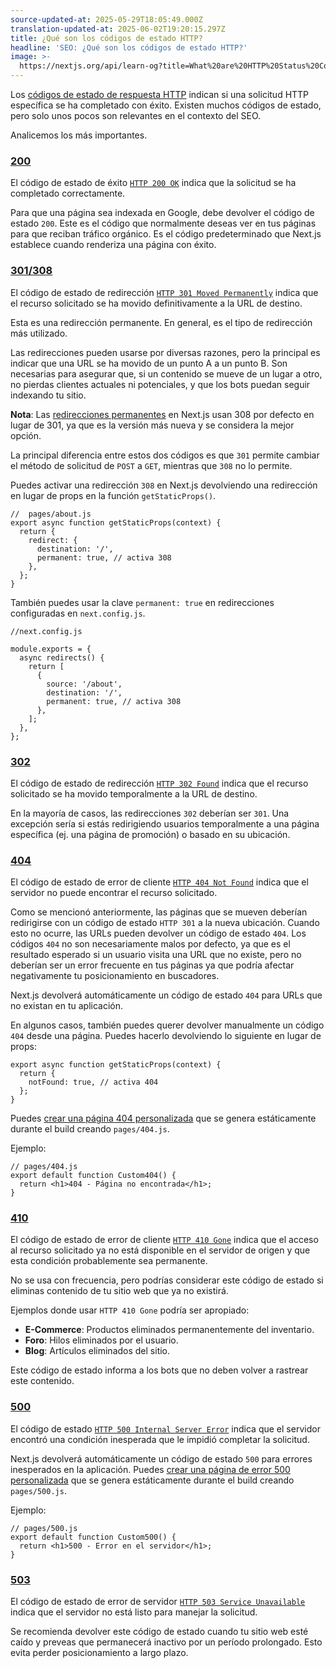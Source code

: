 ```yaml
---
source-updated-at: 2025-05-29T18:05:49.000Z
translation-updated-at: 2025-06-02T19:20:15.297Z
title: ¿Qué son los códigos de estado HTTP?
headline: 'SEO: ¿Qué son los códigos de estado HTTP?'
image: >-
  https://nextjs.org/api/learn-og?title=What%20are%20HTTP%20Status%20Codes?&amp;chapter=5
---
```


Los [códigos de estado de respuesta HTTP](https://developer.mozilla.org/docs/Web/HTTP/Status) indican si una solicitud HTTP específica se ha completado con éxito. Existen muchos códigos de estado, pero solo unos pocos son relevantes en el contexto del SEO.

Analicemos los más importantes.

### [200](#200)

El código de estado de éxito [`HTTP 200 OK`](https://developer.mozilla.org/docs/Web/HTTP/Status/200) indica que la solicitud se ha completado correctamente.

Para que una página sea indexada en Google, debe devolver el código de estado `200`. Este es el código que normalmente deseas ver en tus páginas para que reciban tráfico orgánico. Es el código predeterminado que Next.js establece cuando renderiza una página con éxito.

### [301/308](#301308)

El código de estado de redirección [`HTTP 301 Moved Permanently`](https://developer.mozilla.org/docs/Web/HTTP/Status/301) indica que el recurso solicitado se ha movido definitivamente a la URL de destino.

Esta es una redirección permanente. En general, es el tipo de redirección más utilizado.

Las redirecciones pueden usarse por diversas razones, pero la principal es indicar que una URL se ha movido de un punto A a un punto B. Son necesarias para asegurar que, si un contenido se mueve de un lugar a otro, no pierdas clientes actuales ni potenciales, y que los bots puedan seguir indexando tu sitio.

**Nota**: Las [redirecciones permanentes](/docs/api-reference/next.config.js/redirects) en Next.js usan 308 por defecto en lugar de 301, ya que es la versión más nueva y se considera la mejor opción.

La principal diferencia entre estos dos códigos es que `301` permite cambiar el método de solicitud de `POST` a `GET`, mientras que `308` no lo permite.

Puedes activar una redirección `308` en Next.js devolviendo una redirección en lugar de props en la función `getStaticProps()`.

```
//  pages/about.js
export async function getStaticProps(context) {
  return {
    redirect: {
      destination: '/',
      permanent: true, // activa 308
    },
  };
}
```

También puedes usar la clave `permanent: true` en redirecciones configuradas en `next.config.js`.

```
//next.config.js
 
module.exports = {
  async redirects() {
    return [
      {
        source: '/about',
        destination: '/',
        permanent: true, // activa 308
      },
    ];
  },
};
```

### [302](#302)

El código de estado de redirección [`HTTP 302 Found`](https://developer.mozilla.org/docs/Web/HTTP/Status/302) indica que el recurso solicitado se ha movido temporalmente a la URL de destino.

En la mayoría de casos, las redirecciones `302` deberían ser `301`. Una excepción sería si estás redirigiendo usuarios temporalmente a una página específica (ej. una página de promoción) o basado en su ubicación.

### [404](#404)

El código de estado de error de cliente [`HTTP 404 Not Found`](https://developer.mozilla.org/docs/Web/HTTP/Status/404) indica que el servidor no puede encontrar el recurso solicitado.

Como se mencionó anteriormente, las páginas que se mueven deberían redirigirse con un código de estado `HTTP 301` a la nueva ubicación. Cuando esto no ocurre, las URLs pueden devolver un código de estado `404`. Los códigos `404` no son necesariamente malos por defecto, ya que es el resultado esperado si un usuario visita una URL que no existe, pero no deberían ser un error frecuente en tus páginas ya que podría afectar negativamente tu posicionamiento en buscadores.

Next.js devolverá automáticamente un código de estado `404` para URLs que no existan en tu aplicación.

En algunos casos, también puedes querer devolver manualmente un código `404` desde una página. Puedes hacerlo devolviendo lo siguiente en lugar de props:

```
export async function getStaticProps(context) {
  return {
    notFound: true, // activa 404
  };
}
```

Puedes [crear una página 404 personalizada](/docs/advanced-features/custom-error-page#404-page) que se genera estáticamente durante el build creando `pages/404.js`.

Ejemplo:

```
// pages/404.js
export default function Custom404() {
  return <h1>404 - Página no encontrada</h1>;
}
```

### [410](#410)

El código de estado de error de cliente [`HTTP 410 Gone`](https://developer.mozilla.org/docs/Web/HTTP/Status/410) indica que el acceso al recurso solicitado ya no está disponible en el servidor de origen y que esta condición probablemente sea permanente.

No se usa con frecuencia, pero podrías considerar este código de estado si eliminas contenido de tu sitio web que ya no existirá.

Ejemplos donde usar `HTTP 410 Gone` podría ser apropiado:

*   **E-Commerce**: Productos eliminados permanentemente del inventario.
*   **Foro**: Hilos eliminados por el usuario.
*   **Blog**: Artículos eliminados del sitio.

Este código de estado informa a los bots que no deben volver a rastrear este contenido.

### [500](#500)

El código de estado [`HTTP 500 Internal Server Error`](https://developer.mozilla.org/docs/Web/HTTP/Status/500) indica que el servidor encontró una condición inesperada que le impidió completar la solicitud.

Next.js devolverá automáticamente un código de estado `500` para errores inesperados en la aplicación. Puedes [crear una página de error 500 personalizada](/docs/advanced-features/custom-error-page#500-page) que se genera estáticamente durante el build creando `pages/500.js`.

Ejemplo:

```
// pages/500.js
export default function Custom500() {
  return <h1>500 - Error en el servidor</h1>;
}
```

### [503](#503)

El código de estado de error de servidor [`HTTP 503 Service Unavailable`](https://developer.mozilla.org/docs/Web/HTTP/Status/503) indica que el servidor no está listo para manejar la solicitud.

Se recomienda devolver este código de estado cuando tu sitio web esté caído y preveas que permanecerá inactivo por un período prolongado. Esto evita perder posicionamiento a largo plazo.